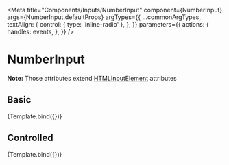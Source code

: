 


<Meta
  title="Components/Inputs/NumberInput"
  component={NumberInput}
  args={NumberInput.defaultProps}
  argTypes={{
    ...commonArgTypes,
    textAlign: {
      control: { type: 'inline-radio' },
    },
  }}
  parameters={{
    actions: {
      handles: events,
    },
  }}
/>


# NumberInput

<ArgsTable of={NumberInput} />

**Note:** Those attributes extend [HTMLInputElement](https://www.w3schools.com/tags/tag_input.asp) attributes

## Basic

<Canvas>
  <Story name="Basic">
    {Template.bind({})}
  </Story>
</Canvas>

## Controlled

<Canvas>
  <Story
    name="Controlled"
    args={{ value: 3 }}
    argTypes={hideControls(['theme', 'size', 'textAlign', 'error', 'disabled', 'readOnly'])}
  >
    {Template.bind({})}
  </Story>
</Canvas>
